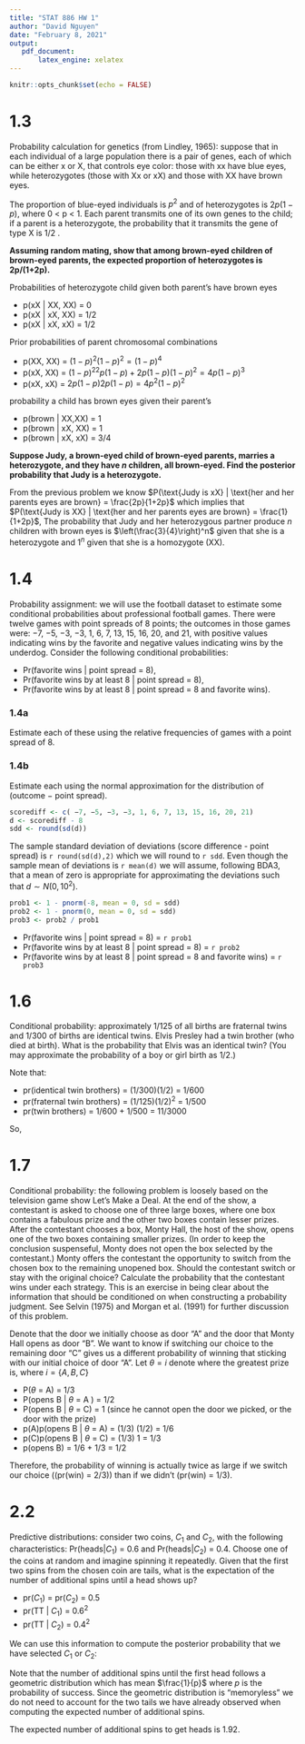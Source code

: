 ```yaml
---
title: "STAT 886 HW 1"
author: "David Nguyen"
date: "February 8, 2021"
output:
   pdf_document:
       latex_engine: xelatex
---
```


```r
knitr::opts_chunk$set(echo = FALSE)
```

# 1.3

Probability calculation for genetics (from Lindley, 1965): suppose that in each individual of a large population there is a pair of genes, each of which can be either x or X, that controls eye color: those with xx have blue eyes, while heterozygotes (those with Xx or xX) and those with XX have brown eyes. 

The proportion of blue-eyed individuals is $p^2$ and of heterozygotes is $2p(1 - p)$, where 0 < p < 1. Each parent transmits one of its own genes to the child; if a parent is a heterozygote, the probability that it transmits the gene of type X is 1/2 . 

**Assuming random mating, show that among brown-eyed children of brown-eyed parents, the expected proportion of heterozygotes is 2p/(1+2p).** 

Probabilities of heterozygote child given both parent's have brown eyes

* p(xX | XX, XX) = 0
* p(xX | xX, XX) = 1/2
* p(xX | xX, xX) = 1/2

Prior probabilities of parent chromosomal combinations

* p(XX, XX) = $(1-p)^2(1-p)^2 = (1-p)^4$
* p(xX, XX) = $(1-p)^22p(1-p) + 2p(1-p)(1-p)^2  = 4p(1-p)^3$
* p(xX, xX) = $2p(1-p)2p(1-p) = 4p^2(1-p)^2$

probability a child has brown eyes given their parent's

* p(brown | XX,XX) = 1
* p(brown | xX, XX) = 1
* p(brown | xX, xX) = 3/4

\begin{align*}
p(\text{xX, child has brown eyes, parents have brown eyes}) & = \frac{p(\text{xX, parents have brown eyes})}{p(\text{child has brown eyes, parents have brown eyes})} \\
                                      & = \frac{0 \cdot (1-p)^4 + 1/2 \cdot 4p(1-p)^3 + 1/2 \cdot 4p^2(1-p)^2}{1 \cdot (1-p)^4 + 1 \cdot 4p(1-p)^3 + 3/4 \cdot 4p^2(1-p)^2} \\
                                      & = \frac{2p(1-p)^3 + 2p^2(1-p)^2}{(1-p)^4 + 4p(1-p)^3 + 3p^2(1-p)^2} \\
                                      & = \frac{2p(1-P) + 2p^2}{(1-p)^2 + 4p(1-p)+xp^2} \\
                                      & = \frac{2p - 2p^2 + 2p}{p^2 - 2p + 1 + 4p - 4p^2 + 3p^2} \\
                                      & = \frac{2p}{1+2p}
\end{align*}

**Suppose Judy, a brown-eyed child of brown-eyed parents, marries a heterozygote, and they have
*n* children, all brown-eyed. Find the posterior probability that Judy is a heterozygote.**

From the previous problem we know $P(\text{Judy is xX} | \text{her and her parents eyes are brown} = \frac{2p}{1+2p}$ which implies that $P(\text{Judy is XX} | \text{her and her parents eyes are brown} = \frac{1}{1+2p}$, The probability that Judy and her heterozygous partner produce $n$ children with brown eyes is $\left(\frac{3}{4}\right)^n$ given that she is a heterozygote and $1^n$ given that she is a homozygote (XX).

\begin{align*}
P(\text{Judy is xX} | \text{Judy, her parents, and n children have brown eyes}) & =
                    \frac{\frac{2p}{1+2p} \left(\frac{3}{4}\right)^n}{\frac{2p}{1+2p} \left(\frac{3}{4}\right)^n + \frac{1}{1+2p} 1^n}
\end{align*}

# 1.4
Probability assignment: we will use the football dataset to estimate some conditional
probabilities about professional football games. There were twelve games with point
spreads of 8 points; the outcomes in those games were: −7, −5, −3, −3, 1, 6, 7, 13, 15,
16, 20, and 21, with positive values indicating wins by the favorite and negative values
indicating wins by the underdog. Consider the following conditional probabilities:

* Pr(favorite wins | point spread = 8),
* Pr(favorite wins by at least 8 | point spread = 8),
* Pr(favorite wins by at least 8 | point spread = 8 and favorite wins).

### 1.4a
Estimate each of these using the relative frequencies of games with a point spread of
8.

\begin{align*}
Pr(\text{favorite wins | point spread = 8}) &= \frac{8}{12} \\
Pr(\text{favorite wins by at least 8 | point spread = 8}) & = \frac{5}{12} \\
Pr(\text{favorite wins by at least 8 | point spread = 8 and favorite wins}) &= \frac{5}{8}
\end{align*}

### 1.4b
Estimate each using the normal approximation for the distribution of (outcome − point spread).

```r
scorediff <- c( −7, −5, −3, −3, 1, 6, 7, 13, 15, 16, 20, 21)
d <- scorediff - 8
sdd <- round(sd(d))
```

The sample standard deviation of deviations (score difference - point spread) is `r round(sd(d),2)` which we will round to `r sdd`. Even though the sample mean of deviations is `r mean(d)` we will assume, following BDA3, that a mean of zero is appropriate for approximating the deviations such that $d \sim N(0, 10^2)$.

```r
prob1 <- 1 - pnorm(-8, mean = 0, sd = sdd)
prob2 <- 1 - pnorm(0, mean = 0, sd = sdd)
prob3 <- prob2 / prob1
```

* Pr(favorite wins | point spread = 8) = `r prob1`
* Pr(favorite wins by at least 8 | point spread = 8) = `r prob2`
* Pr(favorite wins by at least 8 | point spread = 8 and favorite wins) = `r prob3`

# 1.6
Conditional probability: approximately 1/125 of all births are fraternal twins and 1/300
of births are identical twins. Elvis Presley had a twin brother (who died at birth). What
is the probability that Elvis was an identical twin? (You may approximate the probability
of a boy or girl birth as 1/2.)

Note that:

* pr(identical twin brothers) = (1/300)(1/2) = 1/600
* pr(fraternal twin brothers) = (1/125)(1/2)^2^ = 1/500
* pr(twin brothers) = 1/600 + 1/500 = 11/3000

So,

\begin{align*}
pr(\text{Elvis' brother was identical}) & = \frac{pr(\text{identical twin brothers})}{pr(\text{twin brothers})} \\
                                        & = \frac{1/600}{11/3000} \\
                                        & = \frac{5}{11}
\end{align*}

# 1.7
Conditional probability: the following problem is loosely based on the television game
show Let’s Make a Deal. At the end of the show, a contestant is asked to choose one of
three large boxes, where one box contains a fabulous prize and the other two boxes contain
lesser prizes. After the contestant chooses a box, Monty Hall, the host of the show,
opens one of the two boxes containing smaller prizes. (In order to keep the conclusion
suspenseful, Monty does not open the box selected by the contestant.) Monty offers the
contestant the opportunity to switch from the chosen box to the remaining unopened box.
Should the contestant switch or stay with the original choice? Calculate the probability
that the contestant wins under each strategy. This is an exercise in being clear about the
information that should be conditioned on when constructing a probability judgment.
See Selvin (1975) and Morgan et al. (1991) for further discussion of this problem.

Denote that the door we initially choose as door "A" and the door that Monty Hall opens as door "B". We want to know if switching our choice to the remaining door "C" gives us a different probability of winning that sticking with our initial choice of door "A". Let $\theta = i$ denote where the greatest prize is, where $i = \{A,B,C\}$

* P($\theta$ = A) = 1/3
* P(opens B | $\theta$ = A ) = 1/2
* P(opens B | $\theta$ = C) = 1 (since he cannot open the door we picked, or the door with the prize)
* p(A)p(opens B | $\theta$ = A) = (1/3) (1/2) = 1/6
* p(C)p(opens B | $\theta$ = C) = (1/3) 1 = 1/3
* p(opens B) = 1/6 + 1/3 = 1/2

\begin{align*}
p(\theta = A | \text{opens } B) & = \frac{p(A)p(\text{opens B} | \theta = A)}{P(\text{opens B})} \\
                                & = \frac{1/6}{1/2} \\
                                & = 1/3 \\
p(\theta = C | \text{opens } B) & = \frac{p(C)p(\text{opens B} | \theta = C)}{P(\text{opens B})} \\
                                & = \frac{1/3}{1/2} \\
                                & = 2/3
\end{align*}

Therefore, the probability of winning is actually twice as large if we switch our choice ((pr(win) = 2/3)) than if we didn't (pr(win) = 1/3).

# 2.2
Predictive distributions: consider two coins, $C_1$ and $C_2$, with the following characteristics:
Pr(heads|$C_1$) = 0.6 and Pr(heads|$C_2$) = 0.4. Choose one of the coins at random and
imagine spinning it repeatedly. Given that the first two spins from the chosen coin are
tails, what is the expectation of the number of additional spins until a head shows up?

* pr($C_1$) = pr($C_2$) = 0.5
* pr(TT | $C_1$) = $0.6^2$
* pr(TT | $C_2$) = $0.4^2$

We can use this information to compute the posterior probability that we have selected $C_1$ or $C_2$:

\begin{align*}
P(C_1 | TT) & = \frac{pr(C_1)pr(TT | C_1)}{pr(C_1)pr(TT | C_1) + pr(C_2)pr(TT | C_2)} \\
            & = \frac{0.5 \times 0.6^2}{0.5 \times 0.6^2 + 0.5 \times 0.4^2} \\
            & = 0.692 \\
P(C_2 | TT) & = 1 - p(C_1 | TT) = 1 - 0.692 = 0.308
\end{align*}

Note that the number of additional spins until the first head follows a geometric distribution which has mean $\frac{1}{p}$ where $p$ is the probability of success. Since the geometric distribution is "memoryless" we do not need to account for the two tails we have already observed when computing the expected number of additional spins.

\begin{align*}
E(Spins | TT) & = 0.692 \left(\frac{1}{0.6} \right) + 0.308 \left( \frac{1}{0.4} \right) \\
              & = 1.92
\end{align*}

The expected number of additional spins to get heads is 1.92.